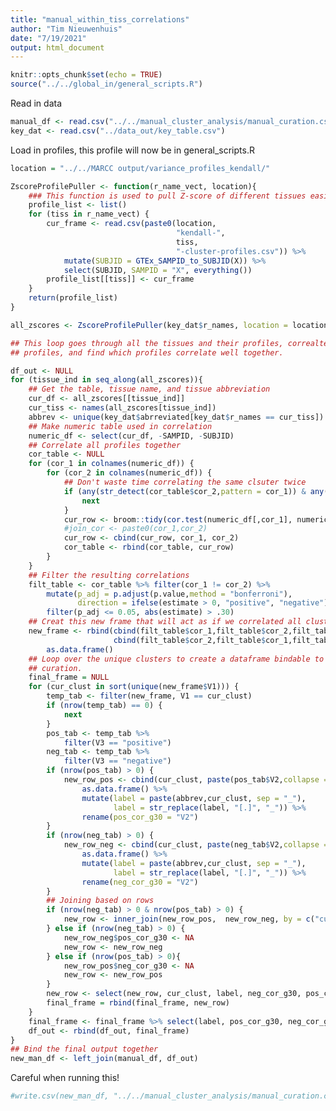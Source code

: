 ```yaml
---
title: "manual_within_tiss_correlations"
author: "Tim Nieuwenhuis"
date: "7/19/2021"
output: html_document
---
```


```r
knitr::opts_chunk$set(echo = TRUE)
source("../../global_in/general_scripts.R")
```

Read in data
```r
manual_df <- read.csv("../../manual_cluster_analysis/manual_curation.csv")
key_dat <- read.csv("../data_out/key_table.csv")
```

Load in profiles, this profile will now be in general_scripts.R
```r
location = "../../MARCC output/variance_profiles_kendall/"

ZscoreProfilePuller <- function(r_name_vect, location){
    ### This function is used to pull Z-score of different tissues easily
    profile_list <- list()
    for (tiss in r_name_vect) {
        cur_frame <- read.csv(paste0(location,
                                     "kendall-",
                                     tiss,
                                     "-cluster-profiles.csv")) %>%
            mutate(SUBJID = GTEx_SAMPID_to_SUBJID(X)) %>%
            select(SUBJID, SAMPID = "X", everything())
        profile_list[[tiss]] <- cur_frame
    }
    return(profile_list)
}

all_zscores <- ZscoreProfilePuller(key_dat$r_names, location = location)
```



```r
## This loop goes through all the tissues and their profiles, correaltes the
## profiles, and find which profiles correlate well together. 

df_out <- NULL
for (tissue_ind in seq_along(all_zscores)){
    ## Get the table, tissue name, and tissue abbreviation
    cur_df <- all_zscores[[tissue_ind]]
    cur_tiss <- names(all_zscores[tissue_ind])
    abbrev <- unique(key_dat$abrreviated[key_dat$r_names == cur_tiss])
    ## Make numeric table used in correlation
    numeric_df <- select(cur_df, -SAMPID, -SUBJID)
    ## Correlate all profiles together
    cor_table <- NULL
    for (cor_1 in colnames(numeric_df)) {
        for (cor_2 in colnames(numeric_df)) {
            ## Don't waste time correlating the same clsuter twice
            if (any(str_detect(cor_table$cor_2,pattern = cor_1)) & any(str_detect(cor_table$cor_1,cor_2)) ) {
                next
            }
            cur_row <- broom::tidy(cor.test(numeric_df[,cor_1], numeric_df[,cor_2]))
            #join_cor <- paste0(cor_1,cor_2)
            cur_row <- cbind(cur_row, cor_1, cor_2)
            cor_table <- rbind(cor_table, cur_row)
        }
    }
    ## Filter the resulting correlations
    filt_table <- cor_table %>% filter(cor_1 != cor_2) %>%
        mutate(p_adj = p.adjust(p.value,method = "bonferroni"),
               direction = ifelse(estimate > 0, "positive", "negative")) %>%
        filter(p_adj <= 0.05, abs(estimate) > .30)
    ## Creat this new frame that will act as if we correlated all clusters twice
    new_frame <- rbind(cbind(filt_table$cor_1,filt_table$cor_2,filt_table$direction),
                       cbind(filt_table$cor_2,filt_table$cor_1,filt_table$direction)) %>%
        as.data.frame()
    ## Loop over the unique clusters to create a dataframe bindable to manual
    ## curation.
    final_frame = NULL
    for (cur_clust in sort(unique(new_frame$V1))) {
        temp_tab <- filter(new_frame, V1 == cur_clust)
        if (nrow(temp_tab) == 0) {
            next
        }
        pos_tab <- temp_tab %>%
            filter(V3 == "positive")
        neg_tab <- temp_tab %>%
            filter(V3 == "negative")
        if (nrow(pos_tab) > 0) {
            new_row_pos <- cbind(cur_clust, paste(pos_tab$V2,collapse = "; ")) %>%
                as.data.frame() %>%
                mutate(label = paste(abbrev,cur_clust, sep = "_"),
                       label = str_replace(label, "[.]", "_")) %>%
                rename(pos_cor_g30 = "V2")
        }
        if (nrow(neg_tab) > 0) {
            new_row_neg <- cbind(cur_clust, paste(neg_tab$V2,collapse = "; ")) %>%
                as.data.frame() %>%
                mutate(label = paste(abbrev,cur_clust, sep = "_"),
                       label = str_replace(label, "[.]", "_")) %>%
                rename(neg_cor_g30 = "V2")
        }
        ## Joining based on rows
        if (nrow(neg_tab) > 0 & nrow(pos_tab) > 0) {
            new_row <- inner_join(new_row_pos,  new_row_neg, by = c("cur_clust", "label"))
        } else if (nrow(neg_tab) > 0) {
            new_row_neg$pos_cor_g30 <- NA
            new_row <- new_row_neg
        } else if (nrow(pos_tab) > 0){
            new_row_pos$neg_cor_g30 <- NA
            new_row <- new_row_pos
        }
        new_row <- select(new_row, cur_clust, label, neg_cor_g30, pos_cor_g30)
        final_frame = rbind(final_frame, new_row)
    }
    final_frame <- final_frame %>% select(label, pos_cor_g30, neg_cor_g30)
    df_out <- rbind(df_out, final_frame)
}
## Bind the final output together
new_man_df <- left_join(manual_df, df_out)

```
Careful when running this!
```r
#write.csv(new_man_df, "../../manual_cluster_analysis/manual_curation.csv",row.names = F)
```

